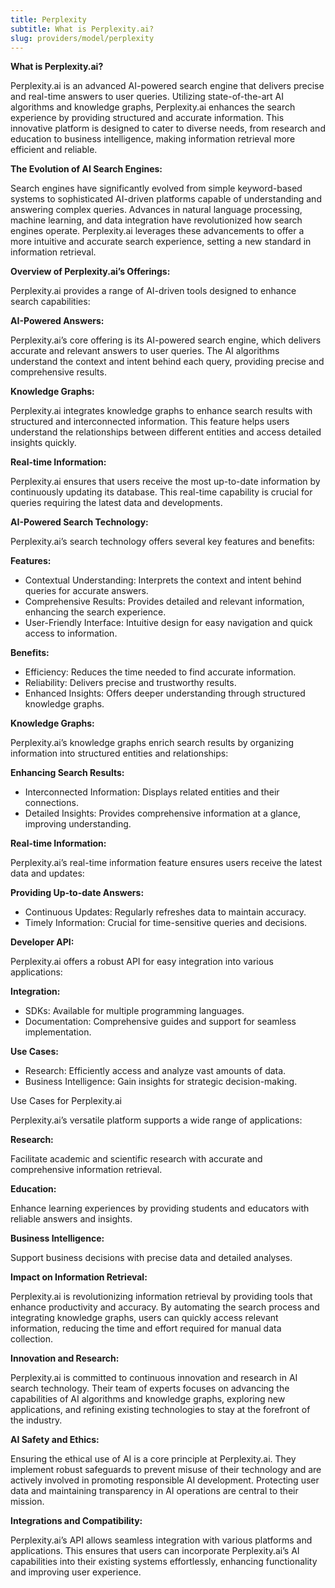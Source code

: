 ```yaml
---
title: Perplexity
subtitle: What is Perplexity.ai?
slug: providers/model/perplexity
---
```



**What is Perplexity.ai?**

Perplexity.ai is an advanced AI-powered search engine that delivers precise and real-time answers to user queries. Utilizing state-of-the-art AI algorithms and knowledge graphs, Perplexity.ai enhances the search experience by providing structured and accurate information. This innovative platform is designed to cater to diverse needs, from research and education to business intelligence, making information retrieval more efficient and reliable.

**The Evolution of AI Search Engines:**

Search engines have significantly evolved from simple keyword-based systems to sophisticated AI-driven platforms capable of understanding and answering complex queries. Advances in natural language processing, machine learning, and data integration have revolutionized how search engines operate. Perplexity.ai leverages these advancements to offer a more intuitive and accurate search experience, setting a new standard in information retrieval.

**Overview of Perplexity.ai’s Offerings:**

Perplexity.ai provides a range of AI-driven tools designed to enhance search capabilities:

**AI-Powered Answers:**

Perplexity.ai’s core offering is its AI-powered search engine, which delivers accurate and relevant answers to user queries. The AI algorithms understand the context and intent behind each query, providing precise and comprehensive results.

**Knowledge Graphs:**

Perplexity.ai integrates knowledge graphs to enhance search results with structured and interconnected information. This feature helps users understand the relationships between different entities and access detailed insights quickly.

**Real-time Information:**

Perplexity.ai ensures that users receive the most up-to-date information by continuously updating its database. This real-time capability is crucial for queries requiring the latest data and developments.

**AI-Powered Search Technology:**

Perplexity.ai’s search technology offers several key features and benefits:

**Features:**

- Contextual Understanding: Interprets the context and intent behind queries for accurate answers.
- Comprehensive Results: Provides detailed and relevant information, enhancing the search experience.
- User-Friendly Interface: Intuitive design for easy navigation and quick access to information.

**Benefits:**

- Efficiency: Reduces the time needed to find accurate information.
- Reliability: Delivers precise and trustworthy results.
- Enhanced Insights: Offers deeper understanding through structured knowledge graphs.

**Knowledge Graphs:**

Perplexity.ai’s knowledge graphs enrich search results by organizing information into structured entities and relationships:

**Enhancing Search Results:**

- Interconnected Information: Displays related entities and their connections.
- Detailed Insights: Provides comprehensive information at a glance, improving understanding.

**Real-time Information:**

Perplexity.ai’s real-time information feature ensures users receive the latest data and updates:

**Providing Up-to-date Answers:**

- Continuous Updates: Regularly refreshes data to maintain accuracy.
- Timely Information: Crucial for time-sensitive queries and decisions.

**Developer API:**

Perplexity.ai offers a robust API for easy integration into various applications:


**Integration:**

- SDKs: Available for multiple programming languages.
- Documentation: Comprehensive guides and support for seamless implementation.

**Use Cases:**

- Research: Efficiently access and analyze vast amounts of data.
- Business Intelligence: Gain insights for strategic decision-making.

Use Cases for Perplexity.ai

Perplexity.ai’s versatile platform supports a wide range of applications:


**Research:**

Facilitate academic and scientific research with accurate and comprehensive information retrieval.


**Education:**

Enhance learning experiences by providing students and educators with reliable answers and insights.


**Business Intelligence:**

Support business decisions with precise data and detailed analyses.


**Impact on Information Retrieval:**

Perplexity.ai is revolutionizing information retrieval by providing tools that enhance productivity and accuracy. By automating the search process and integrating knowledge graphs, users can quickly access relevant information, reducing the time and effort required for manual data collection.


**Innovation and Research:**

Perplexity.ai is committed to continuous innovation and research in AI search technology. Their team of experts focuses on advancing the capabilities of AI algorithms and knowledge graphs, exploring new applications, and refining existing technologies to stay at the forefront of the industry.

**AI Safety and Ethics:**

Ensuring the ethical use of AI is a core principle at Perplexity.ai. They implement robust safeguards to prevent misuse of their technology and are actively involved in promoting responsible AI development. Protecting user data and maintaining transparency in AI operations are central to their mission.


**Integrations and Compatibility:**

Perplexity.ai’s API allows seamless integration with various platforms and applications. This ensures that users can incorporate Perplexity.ai’s AI capabilities into their existing systems effortlessly, enhancing functionality and improving user experience.